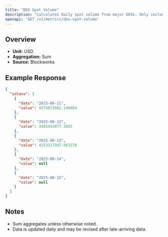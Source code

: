 ```yaml
---
title: "DEX Spot Volume"
description: "Calculates daily spot volume from major DEXs. Only includes volumes from fee-paying liquidity pools"
openapi: 'GET /v1/metrics/dex-spot-volume'
---
```


## Overview

- **Unit:** USD
- **Aggregation:** Sum
- **Source:** Blockworks

## Example Response

```json
{
  "solana": [
    {
      "date": "2025-08-11",
      "value": 4375673502.190804
    },
    {
      "date": "2025-08-12",
      "value": 4305341877.3055
    },
    {
      "date": "2025-08-13",
      "value": 4253327947.063278
    },
    {
      "date": "2025-08-14",
      "value": null
    },
    {
      "date": "2025-08-15",
      "value": null
    }
  ]
}
```

## Notes
- Sum aggregates unless otherwise noted.
- Data is updated daily and may be revised after late-arriving data.
